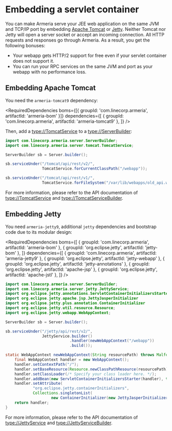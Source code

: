 # Embedding a servlet container

You can make Armeria serve your JEE web application on the same JVM and TCP/IP port by embedding
[Apache Tomcat](https://tomcat.apache.org/) or [Jetty](https://www.eclipse.org/jetty/).
Neither Tomcat nor Jetty will open a server socket or accept an incoming connection.
All HTTP requests and responses go through Armeria. As a result, you get the following bonuses:
- Your webapp gets HTTP/2 support for free even if your servlet container does not support it.
- You can run your RPC services on the same JVM and port as your webapp with no performance loss.

## Embedding Apache Tomcat

You need the `armeria-tomcat9` dependency:

<RequiredDependencies
  boms={[{ groupId: 'com.linecorp.armeria', artifactId: 'armeria-bom' }]}
  dependencies={[
    { groupId: 'com.linecorp.armeria', artifactId: 'armeria-tomcat9' },
  ]}
/>

Then, add a <type://TomcatService> to a <type://ServerBuilder>:

```java
import com.linecorp.armeria.server.ServerBuilder;
import com.linecorp.armeria.server.tomcat.TomcatService;

ServerBuilder sb = Server.builder();

sb.serviceUnder("/tomcat/api/rest/v2/",
                TomcatService.forCurrentClassPath("/webapp"));

sb.serviceUnder("/tomcat/api/rest/v1/",
                TomcatService.forFileSystem("/var/lib/webapps/old_api.war"));
```

For more information, please refer to the API documentation of <type://TomcatService> and
<type://TomcatServiceBuilder>.

## Embedding Jetty

You need `armeria-jetty9`, additional `jetty` dependencies and bootstrap code due to its modular design:

<RequiredDependencies
  boms={[
    { groupId: 'com.linecorp.armeria', artifactId: 'armeria-bom' },
    { groupId: 'org.eclipse.jetty', artifactId: 'jetty-bom' },
  ]}
  dependencies={[
    { groupId: 'com.linecorp.armeria', artifactId: 'armeria-jetty9' },
    { groupId: 'org.eclipse.jetty', artifactId: 'jetty-webapp' },
    { groupId: 'org.eclipse.jetty', artifactId: 'jetty-annotations' },
    { groupId: 'org.eclipse.jetty', artifactId: 'apache-jsp' },
    { groupId: 'org.eclipse.jetty', artifactId: 'apache-jstl' },
  ]}
/>

```java
import com.linecorp.armeria.server.ServerBuilder;
import com.linecorp.armeria.server.jetty.JettyService;
import org.eclipse.jetty.annotations.ServletContainerInitializersStarter;
import org.eclipse.jetty.apache.jsp.JettyJasperInitializer
import org.eclipse.jetty.plus.annotation.ContainerInitializer
import org.eclipse.jetty.util.resource.Resource;
import org.eclipse.jetty.webapp.WebAppContext;

ServerBuilder sb = Server.builder();

sb.serviceUnder("/jetty/api/rest/v2/",
                JettyService.builder()
                            .handler(newWebAppContext("/webapp"))
                            .build());

static WebAppContext newWebAppContext(String resourcePath) throws MalformedURLException {
    final WebAppContext handler = new WebAppContext();
    handler.setContextPath("/");
    handler.setBaseResource(Resource.newClassPathResource(resourcePath));
    handler.setClassLoader(/* Specify your class loader here. */);
    handler.addBean(new ServletContainerInitializersStarter(handler), true);
    handler.setAttribute(
            "org.eclipse.jetty.containerInitializers",
            Collections.singletonList(
                    new ContainerInitializer(new JettyJasperInitializer(), null)));
    return handler;
}
```

For more information, please refer to the API documentation of <type://JettyService> and
<type://JettyServiceBuilder>.
